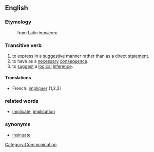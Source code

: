 ==English==
===Etymology===
:from Latin ''implicare''.

===Transitive verb===
{{en-infl-reg-consonant-y|impl|y|}}
#to express in a [[suggestive]] manner rather than as a direct [[statement]].
#to have as a [[necessary]] [[consequence]].
#to [[suggest]] a [[logical]] [[inference]].

====Translations====
*French: [[impliquer]] (1,2,3)

===related words===
*[[implicate]], [[implication]]
===synonyms===
*[[insinuate]]

[[Category:Communication]]